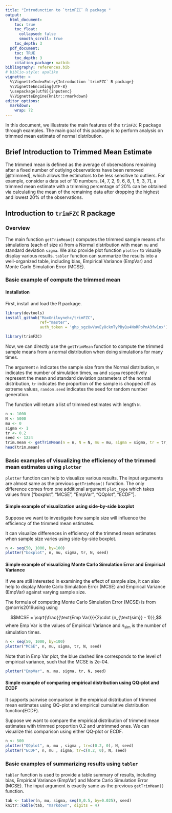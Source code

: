 ```yaml
---
title: "Introdunction to `trimFZC` R package "
output: 
  html_document:
    toc: true
    toc_float:
      collapsed: false
      smooth_scroll: true
    toc_depth: 3
  pdf_document:
    toc: TRUE
    toc_depth: 3
    citation_package: natbib
bibliography: references.bib
# biblio-style: apalike
vignette: >
  %\VignetteIndexEntry{Introduction `trimFZC` R package}
  %\VignetteEncoding{UTF-8}
  \usepackage[utf8]{inputenc}
  %\VignetteEngine{knitr::rmarkdown}
editor_options: 
  markdown: 
    wrap: 72 
---
```

In this document, we illustrate the main features of the `trimFZC` R package through examples. The main goal of this package is to perform analysis on trimmed mean estimate of normal distribution. 

## Brief Introduction to Trimmed Mean Estimate

The trimmed mean is defined as the average of observations remaining after a fixed number of outlying observations have been removed [@trimmed], which allows the estimators to be less sensitive to outliers. For example, consider a data set of 10 numbers, [4, 7, 2, 9, 6, 8, 1, 5, 3, 7], a trimmed mean estimate with a trimming percentage of 20% can be obtained via calculating the mean of the remaining data after dropping the highest and lowest 20% of the observations. 



## Introduction to `trimFZC` R package


### Overview

The main function `getTrimMean()` computes the trimmed sample means of `N` simulations (each of size `n`) from a Normal distribution with mean `mu` and standard deviation `sigma`. We also provide plot function `plotter` to visually display various results. `tabler` function can summarize the results into a well-organized table, including bias, Empirical Variance (EmpVar) and Monte Carlo Simulation Error (MCSE). 


### Basic example of compute the trimmed mean

#### Installation
First, install and load the R package. 
```r
library(devtools)
install_github("MaxGniluynehc/trimFZC",
               ref="master",
               auth_token = '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')

library(trimFZC)
```

Now, we can directly use the `getTrimMean` function to compute the trimmed sample means from a normal distribution when doing simulations for many times. 

The argument `n` indicates the sample size from the Normal distribution, `N` indicates the number of simulation times, `mu` and `sigma` respectively represent the mean and standard deviation parameters of the normal distribution, `tr` indicates the proportion of the sample is chopped off as extreme values, `random.seed` indicates the seed for random number generation.


The function will return a list of trimmed estimates with length `N`. 


```r
n <- 1000
N <- 5000
mu <- 0
sigma <- 1
tr <- 0.2
seed <- 1234
trim.mean <- getTrimMean(n = n, N = N, mu = mu, sigma = sigma, tr = tr, random.seed = seed)
head(trim.mean)
```



### Basic examples of visualizing the efficiency of the trimmed mean estimates using `plotter`

`plotter` function can help to visualize various results. The input arguments are almost same as the previous `getTrimMean()` function. The only difference comes from one additional argument `plot_type` which takes values from ["boxplot", "MCSE", "EmpVar", "QQplot", "ECDF"]. 



#### Simple example of visualization using side-by-side boxplot

Suppose we want to investigate how sample size will influence the efficiency of the trimmed mean estimates.

It can visualize differences in efficiency of the trimmed mean estimates when sample size varies using side-by-side boxplot. 

```r
n <- seq(50, 1000, by=100)
plotter("boxplot", n, mu, sigma, tr, N, seed)
```

#### Simple example of visualizing Monte Carlo Simulation Error and Empirical Variance

If we are still interested in examining the effect of sample size, it can also help to display Monte Carlo Simulation Error (MCSE) and Empirical Variance (EmpVar) against varying sample size. 

The formula of computing Monte Carlo Simulation Error (MCSE) is from @morris2019using using

$$MCSE = \sqrt{\frac{{\text{Emp Var}}}{2\cdot (n_{\text{sim}} - 1)}},$$
where $\text{Emp Var}$ is the values of Empirical Variance and $n_{\text{sim}}$ is the number of simulation times. 


```r
n <- seq(50, 1000, by=100)
plotter("MCSE", n, mu, sigma, tr, N, seed)
```

Note that in Emp Var plot, the blue dashed line corresponds to the level of empirical variance, such that the MCSE is 2e-04.

```r
plotter("EmpVar", n, mu, sigma, tr, N, seed)
```

#### Simple example of comparing empirical distribution using QQ-plot and ECDF

It supports pairwise comparison in the empirical distribution of trimmed mean estimates using QQ-plot and empirical cumulative distribution function(ECDF). 

Suppose we want to compare the empirical distribution of trimmed mean estimates with trimmed proportion 0.2 and untrimmed ones. We can visualize this comparison using either QQ-plot or ECDF. 



```r
n <- 500
plotter("QQplot", n, mu , sigma , tr=c(0.2, 0), N, seed)
plotter("ECDF", n, mu , sigma, tr=c(0.2, 0), N, seed)
```

### Basic examples of summarizing results using `tabler`

`tabler` function is used to provide a table summary of results, including bias, Empirical Variance (EmpVar) and Monte Carlo Simulation Error (MCSE). The input argument is exactly same as the previous `getTrimMean()` function. 

```r
tab <- tabler(n, mu, sigma, seq(0,0.5, by=0.025), seed)
knitr::kable(tab, "markdown", digits = 4)
```
